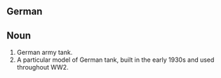 ==German==
==Noun==
#German army tank.
#A particular model of German tank, built in the early 1930s and used throughout WW2.